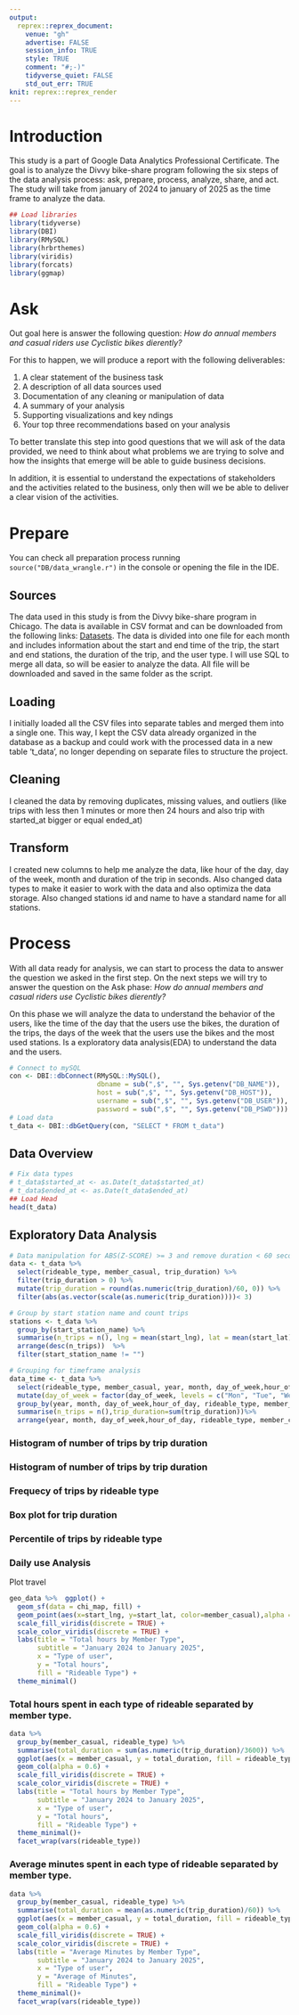 ```yaml
---
output:
  reprex::reprex_document:
    venue: "gh"
    advertise: FALSE
    session_info: TRUE
    style: TRUE
    comment: "#;-)"
    tidyverse_quiet: FALSE
    std_out_err: TRUE
knit: reprex::reprex_render
---
```


# Introduction

This study is a part of Google Data Analytics Professional Certificate. The goal is to analyze the Divvy bike-share program following the six steps of the data analysis process: ask, prepare, process, analyze, share, and act. The study will take from january of 2024 to january of 2025 as the time frame to analyze the data.

```r
## Load libraries
library(tidyverse)
library(DBI)
library(RMySQL)
library(hrbrthemes)
library(viridis)
library(forcats)
library(ggmap)
```

# Ask

Out goal here is answer the following question: *How do annual members and casual riders use Cyclistic bikes dierently?*

For this to happen, we will produce a report with the following deliverables:

1.  A clear statement of the business task
2.  A description of all data sources used
3.  Documentation of any cleaning or manipulation of data
4.  A summary of your analysis
5.  Supporting visualizations and key ndings
6.  Your top three recommendations based on your analysis

To better translate this step into good questions that we will ask of the data provided, we need to think about what problems we are trying to solve and how the insights that emerge will be able to guide business decisions.

In addition, it is essential to understand the expectations of stakeholders and the activities related to the business, only then will we be able to deliver a clear vision of the activities.

# Prepare

You can check all preparation process running `source("DB/data_wrangle.r")` in the console or opening the file in the IDE.

## Sources

The data used in this study is from the Divvy bike-share program in Chicago. The data is available in CSV format and can be downloaded from the following links: [Datasets](https://divvy-tripdata.s3.amazonaws.com/index.html). The data is divided into one file for each month and includes information about the start and end time of the trip, the start and end stations, the duration of the trip, and the user type. I will use SQL to merge all data, so will be easier to analyze the data. All file will be downloaded and saved in the same folder as the script.

## Loading

I initially loaded all the CSV files into separate tables and merged them into a single one. This way, I kept the CSV data already organized in the database as a backup and could work with the processed data in a new table 't_data', no longer depending on separate files to structure the project.

## Cleaning

I cleaned the data by removing duplicates, missing values, and outliers (like trips with less then 1 minutes or more then 24 hours and also trip with started_at bigger or equal ended_at)

## Transform

I created new columns to help me analyze the data, like hour of the day, day of the week, month and duration of the trip in seconds. Also changed data types to make it easier to work with the data and also optimiza the data storage. Also changed stations id and name to have a standard name for all stations.

# Process

With all data ready for analysis, we can start to process the data to answer the question we asked in the first step. On the next steps we will try to answer the question on the Ask phase: *How do annual members and casual riders use Cyclistic bikes dierently?*

On this phase we will analyze the data to understand the behavior of the users, like the time of the day that the users use the bikes, the duration of the trips, the days of the week that the users use the bikes and the most used stations. Is a exploratory data analysis(EDA) to understand the data and the users.

```r
# Connect to mySQL
con <- DBI::dbConnect(RMySQL::MySQL(), 
                      dbname = sub(",$", "", Sys.getenv("DB_NAME")),
                      host = sub(",$", "", Sys.getenv("DB_HOST")),
                      username = sub(",$", "", Sys.getenv("DB_USER")),
                      password = sub(",$", "", Sys.getenv("DB_PSWD")))
# Load data
t_data <- DBI::dbGetQuery(con, "SELECT * FROM t_data")

```

## Data Overview

```r
# Fix data types
# t_data$started_at <- as.Date(t_data$started_at)
# t_data$ended_at <- as.Date(t_data$ended_at)
## Load Head
head(t_data)
```

## Exploratory Data Analysis

```r
# Data manipulation for ABS(Z-SCORE) >= 3 and remove duration < 60 seconds
data <- t_data %>%
  select(rideable_type, member_casual, trip_duration) %>%
  filter(trip_duration > 0) %>% 
  mutate(trip_duration = round(as.numeric(trip_duration)/60, 0)) %>%
  filter(abs(as.vector(scale(as.numeric(trip_duration))))< 3)
```

```r
# Group by start station name and count trips
stations <- t_data %>%
  group_by(start_station_name) %>%
  summarise(n_trips = n(), lng = mean(start_lng), lat = mean(start_lat)) %>%
  arrange(desc(n_trips))  %>%
  filter(start_station_name != "")
```

```r
# Grouping for timeframe analysis
data_time <- t_data %>%
  select(rideable_type, member_casual, year, month, day_of_week,hour_of_day, trip_duration) %>%
  mutate(day_of_week = factor(day_of_week, levels = c("Mon", "Tue", "Wed", "Thu", "Fri", "Sat", "Sun")), month = factor(month, levels = c("Jan", "Feb", "Mar", "Apr", "May", "Jun", "Jul", "Aug", "Sep", "Oct", "Nov", "Dec"))) %>%
  group_by(year, month, day_of_week,hour_of_day, rideable_type, member_casual) %>%
  summarise(n_trips = n(),trip_duration=sum(trip_duration))%>%
  arrange(year, month, day_of_week,hour_of_day, rideable_type, member_casual)
```

### Histogram of number of trips by trip duration



### Histogram of number of trips by trip duration



### Frequecy of trips by rideable type



### Box plot for trip duration



### Percentile of trips by rideable type



### Daily use Analysis



Plot travel



```r
geo_data %>%  ggplot() + 
  geom_sf(data = chi_map, fill) + 
  geom_point(aes(x=start_lng, y=start_lat, color=member_casual),alpha = 0.6, size=0.1)+
  scale_fill_viridis(discrete = TRUE) +
  scale_color_viridis(discrete = TRUE) +
  labs(title = "Total hours by Member Type",
       subtitle = "January 2024 to January 2025",
       x = "Type of user",
       y = "Total hours",
       fill = "Rideable Type") +
  theme_minimal()
```

### Total hours spent in each type of rideable separated by member type.

```r
data %>% 
  group_by(member_casual, rideable_type) %>% 
  summarise(total_duration = sum(as.numeric(trip_duration)/3600)) %>%
  ggplot(aes(x = member_casual, y = total_duration, fill = rideable_type)) +
  geom_col(alpha = 0.6) +
  scale_fill_viridis(discrete = TRUE) +
  scale_color_viridis(discrete = TRUE) +
  labs(title = "Total hours by Member Type",
       subtitle = "January 2024 to January 2025",
       x = "Type of user",
       y = "Total hours",
       fill = "Rideable Type") +
  theme_minimal()+
  facet_wrap(vars(rideable_type))
```

### Average minutes spent in each type of rideable separated by member type.

```r
data %>% 
  group_by(member_casual, rideable_type) %>% 
  summarise(total_duration = mean(as.numeric(trip_duration)/60)) %>%
  ggplot(aes(x = member_casual, y = total_duration, fill = rideable_type)) +
  geom_col(alpha = 0.6) +
  scale_fill_viridis(discrete = TRUE) +
  scale_color_viridis(discrete = TRUE) +
  labs(title = "Average Minutes by Member Type",
       subtitle = "January 2024 to January 2025",
       x = "Type of user",
       y = "Average of Minutes",
       fill = "Rideable Type") +
  theme_minimal()+
  facet_wrap(vars(rideable_type))
```
